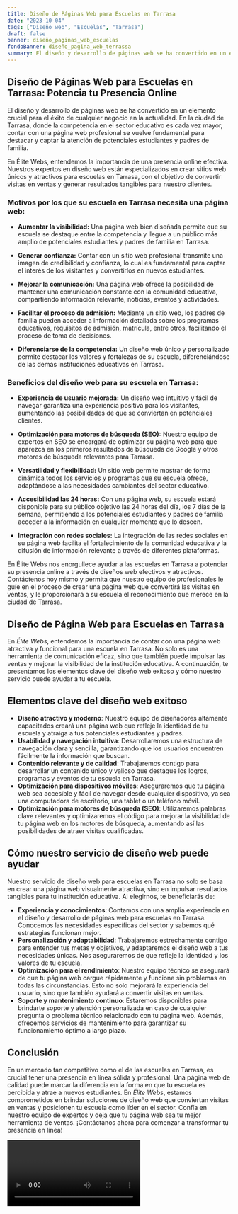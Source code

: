 ```yaml
---
title: Diseño de Páginas Web para Escuelas en Tarrasa
date: "2023-10-04"
tags: ["Diseño web", "Escuelas", "Tarrasa"]
draft: false
banner: diseño_paginas_web_escuelas
fondoBanner: diseño_pagina_web_terrassa
summary: El diseño y desarrollo de páginas web se ha convertido en un elemento crucial para el éxito de cualquier negocio en la actualidad. En la ciudad de Tarrasa, donde la competencia en el sector educativo es cada vez mayor, contar con una página web profesional se vuelve fundamental para destacar y captar la atención de potenciales estudiantes y padres de familia.
---
```



## Diseño de Páginas Web para Escuelas en Tarrasa: Potencia tu Presencia Online

El diseño y desarrollo de páginas web se ha convertido en un elemento crucial para el éxito de cualquier negocio en la actualidad. En la ciudad de Tarrasa, donde la competencia en el sector educativo es cada vez mayor, contar con una página web profesional se vuelve fundamental para destacar y captar la atención de potenciales estudiantes y padres de familia.

En Élite Webs, entendemos la importancia de una presencia online efectiva. Nuestros expertos en diseño web están especializados en crear sitios web únicos y atractivos para escuelas en Tarrasa, con el objetivo de convertir visitas en ventas y generar resultados tangibles para nuestro clientes.

### Motivos por los que su escuela en Tarrasa necesita una página web:

- **Aumentar la visibilidad:** Una página web bien diseñada permite que su escuela se destaque entre la competencia y llegue a un público más amplio de potenciales estudiantes y padres de familia en Tarrasa.

- **Generar confianza:** Contar con un sitio web profesional transmite una imagen de credibilidad y confianza, lo cual es fundamental para captar el interés de los visitantes y convertirlos en nuevos estudiantes.

- **Mejorar la comunicación:** Una página web ofrece la posibilidad de mantener una comunicación constante con la comunidad educativa, compartiendo información relevante, noticias, eventos y actividades.

- **Facilitar el proceso de admisión:** Mediante un sitio web, los padres de familia pueden acceder a información detallada sobre los programas educativos, requisitos de admisión, matrícula, entre otros, facilitando el proceso de toma de decisiones.

- **Diferenciarse de la competencia:** Un diseño web único y personalizado permite destacar los valores y fortalezas de su escuela, diferenciándose de las demás instituciones educativas en Tarrasa.

### Beneficios del diseño web para su escuela en Tarrasa:

- **Experiencia de usuario mejorada:** Un diseño web intuitivo y fácil de navegar garantiza una experiencia positiva para los visitantes, aumentando las posibilidades de que se conviertan en potenciales clientes.

- **Optimización para motores de búsqueda (SEO):** Nuestro equipo de expertos en SEO se encargará de optimizar su página web para que aparezca en los primeros resultados de búsqueda de Google y otros motores de búsqueda relevantes para Tarrasa.

- **Versatilidad y flexibilidad:** Un sitio web permite mostrar de forma dinámica todos los servicios y programas que su escuela ofrece, adaptándose a las necesidades cambiantes del sector educativo.

- **Accesibilidad las 24 horas:** Con una página web, su escuela estará disponible para su público objetivo las 24 horas del día, los 7 días de la semana, permitiendo a los potenciales estudiantes y padres de familia acceder a la información en cualquier momento que lo deseen.

- **Integración con redes sociales:** La integración de las redes sociales en su página web facilita el fortalecimiento de la comunidad educativa y la difusión de información relevante a través de diferentes plataformas.

En Élite Webs nos enorgullece ayudar a las escuelas en Tarrasa a potenciar su presencia online a través de diseños web efectivos y atractivos. Contáctenos hoy mismo y permita que nuestro equipo de profesionales le guíe en el proceso de crear una página web que convertirá las visitas en ventas, y le proporcionará a su escuela el reconocimiento que merece en la ciudad de Tarrasa.

<GifSeo />

<Cta />

## Diseño de Página Web para Escuelas en Tarrasa

En _Élite Webs_, entendemos la importancia de contar con una página web atractiva y funcional para una escuela en Tarrasa. No solo es una herramienta de comunicación eficaz, sino que también puede impulsar las ventas y mejorar la visibilidad de la institución educativa. A continuación, te presentamos los elementos clave del diseño web exitoso y cómo nuestro servicio puede ayudar a tu escuela.

## Elementos clave del diseño web exitoso

- **Diseño atractivo y moderno**: Nuestro equipo de diseñadores altamente capacitados creará una página web que refleje la identidad de tu escuela y atraiga a tus potenciales estudiantes y padres.
- **Usabilidad y navegación intuitiva**: Desarrollaremos una estructura de navegación clara y sencilla, garantizando que los usuarios encuentren fácilmente la información que buscan.
- **Contenido relevante y de calidad**: Trabajaremos contigo para desarrollar un contenido único y valioso que destaque los logros, programas y eventos de tu escuela en Tarrasa.
- **Optimización para dispositivos móviles**: Aseguraremos que tu página web sea accesible y fácil de navegar desde cualquier dispositivo, ya sea una computadora de escritorio, una tablet o un teléfono móvil.
- **Optimización para motores de búsqueda (SEO)**: Utilizaremos palabras clave relevantes y optimizaremos el código para mejorar la visibilidad de tu página web en los motores de búsqueda, aumentando así las posibilidades de atraer visitas cualificadas.

## Cómo nuestro servicio de diseño web puede ayudar

Nuestro servicio de diseño web para escuelas en Tarrasa no solo se basa en crear una página web visualmente atractiva, sino en impulsar resultados tangibles para tu institución educativa. Al elegirnos, te beneficiarás de:

- **Experiencia y conocimientos**: Contamos con una amplia experiencia en el diseño y desarrollo de páginas web para escuelas en Tarrasa. Conocemos las necesidades específicas del sector y sabemos qué estrategias funcionan mejor.
- **Personalización y adaptabilidad**: Trabajaremos estrechamente contigo para entender tus metas y objetivos, y adaptaremos el diseño web a tus necesidades únicas. Nos aseguraremos de que refleje la identidad y los valores de tu escuela.
- **Optimización para el rendimiento**: Nuestro equipo técnico se asegurará de que tu página web cargue rápidamente y funcione sin problemas en todas las circunstancias. Esto no solo mejorará la experiencia del usuario, sino que también ayudará a convertir visitas en ventas.
- **Soporte y mantenimiento continuo**: Estaremos disponibles para brindarte soporte y atención personalizada en caso de cualquier pregunta o problema técnico relacionado con tu página web. Además, ofrecemos servicios de mantenimiento para garantizar su funcionamiento óptimo a largo plazo.

## Conclusión

En un mercado tan competitivo como el de las escuelas en Tarrasa, es crucial tener una presencia en línea sólida y profesional. Una página web de calidad puede marcar la diferencia en la forma en que tu escuela es percibida y atrae a nuevos estudiantes. En _Élite Webs_, estamos comprometidos en brindar soluciones de diseño web que conviertan visitas en ventas y posicionen tu escuela como líder en el sector. Confía en nuestro equipo de expertos y deja que tu página web sea tu mejor herramienta de ventas. ¡Contáctanos ahora para comenzar a transformar tu presencia en línea!

<Video />

<CtaBot job="Escuelas" city="Tarrasa" />

<Gmaps query="Tarrasa+españa+maps" />
